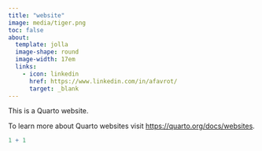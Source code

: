 ```yaml
---
title: "website"
image: media/tiger.png
toc: false
about: 
  template: jolla
  image-shape: round
  image-width: 17em
  links: 
    - icon: linkedin
      href: https://www.linkedin.com/in/afavrot/
      target: _blank
---
```


This is a Quarto website.

To learn more about Quarto websites visit <https://quarto.org/docs/websites>.

```r
1 + 1
```
